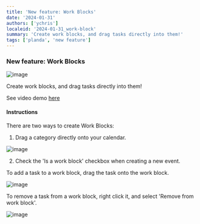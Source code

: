 ```yaml
---
title: 'New feature: Work Blocks'
date: '2024-01-31'
authors: ['ychris']
localeid: '2024-01-31_work-block'
summary: 'Create work blocks, and drag tasks directly into them!'
tags: ['planda', 'new feature']
---
```


### New feature: Work Blocks
![image](/blog/work-block/afternoon.png)

Create work blocks, and drag tasks directly into them!

See video demo [here](https://docs.google.com/presentation/d/11koB1zPuBdAZpyvNM24ksnVQoDQrHnlGqAMpsSneZN0/edit?usp=sharing#slide=id.g2b56425a90d_0_5)

#### Instructions

There are two ways to create Work Blocks:

1. Drag a category directly onto your calendar.

![image](/blog/work-block/drag-category.png)

2. Check the 'Is a work block' checkbox when creating a new event.

To add a task to a work block, drag the task onto the work block.

![image](/blog/work-block/form.png)

To remove a task from a work block, right click it, and select 'Remove from work block'.

![image](/blog/work-block/context-menu.png)
